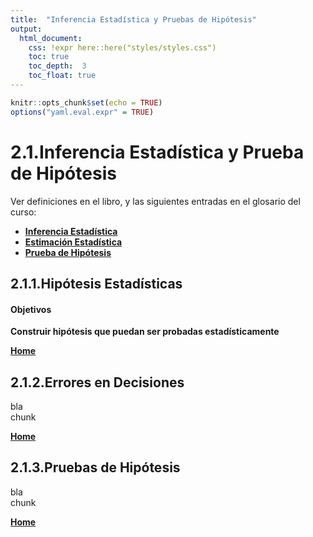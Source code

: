 ```yaml
---
title:  "Inferencia Estadística y Pruebas de Hipótesis"
output:
  html_document:
    css: !expr here::here("styles/styles.css")
    toc: true
    toc_depth:  3
    toc_float: true
---
```


```r
knitr::opts_chunk$set(echo = TRUE)
options("yaml.eval.expr" = TRUE)
```

# 2.1.Inferencia Estadística y Prueba de Hipótesis  
Ver definiciones en el libro, y las siguientes entradas en el glosario del curso:  

* [ __Inferencia Estadística__](https://online.upr.edu/mod/glossary/showentry.php?eid=5523)  
* [ __Estimación Estadística__](https://online.upr.edu/mod/glossary/showentry.php?eid=6376)  
* [ __Prueba de Hipótesis__](https://online.upr.edu/mod/glossary/showentry.php?eid=7510)  


## 2.1.1.Hipótesis Estadísticas  
#### Objetivos  
__Construir hipótesis que puedan ser probadas estadísticamente__  



[  __Home__](https://dsfernandez.github.io/bioestadisticas/index.html)

## 2.1.2.Errores en Decisiones

bla  
chunk  

[  __Home__](https://dsfernandez.github.io/bioestadisticas/index.html)

## 2.1.3.Pruebas de Hipótesis

bla  
chunk  

[  __Home__](https://dsfernandez.github.io/bioestadisticas/index.html)


